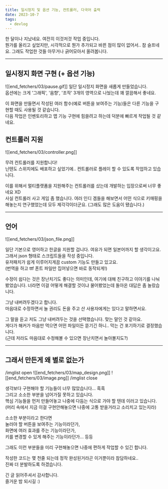```yaml
---
title: 일시정지 및 옵션 기능, 컨트롤러, 다국어 출력
date: 2023-10-7
tags:
  - devlog
---
```


한 달이나 지났네요. 여전히 이것저것 작업 중입니다.  
뭔가를 올리고 싶었지만, 시각적으로 뭔가 추가되고 바뀐 점이 많이 없어서.. 참 슬프네요.
그래도 작업한 것들 아무거나 긁어모아서 올려봅니다.


---

## 일시정지 화면 구현 (+ 옵션 기능)


![[end_fetchers/03/pause.gif]]
일단 일시정지 화면을 새롭게 만들었습니다.  
옵션에는 크게 '그래픽', '음향', '조작' 3개의 영역으로 나눴는데 꽤 깔끔해서 좋네요.  

이 화면을 만들면서 작성된 여러 함수(예로 버튼을 보여주는 기능)들은 다른 기능을 구현할 때도 사용될 것 같습니다.  
다음 작업은 인벤토리하고 맵 기능 구현에 힘쓸려고 하는데 덕분에 빠르게 작업될 것 같네요.  



## 컨트롤러 지원

![[end_fetchers/03/controller.png]]

무려 컨트롤러를 지원합니다!  
닌텐도 스위치에도 배포하고 싶었기에.. 컨트롤러로 플레이 할 수 있도록 작업하고 있습니다.  

이를 위해서 멀티플랫폼을 지원해주는 컨트롤러를 샀는데 개발하는 입장으로써 너무 좋네요 XD  
사실 컨트롤러 사고 게임 좀 했습니다. 여러 인디 겜들을 해보면서 어떤 식으로 키매핑을 해놓는지 연구했었는데 모두 제각각이더군요. 
(그래도 많은 도움이 됐습니다.)


---


## 언어

![[end_fetchers/03/json_file.png]]

일단 기본으로 영어하고 한글을 지원할 겁니다. 여유가 되면 일본어까지 할 생각이고요.  
그래서 json 형태로 스크립트들을 작성 중입니다.  
유저패치가 쉽게 이루어지게끔 custom 기능도 만들고 있고요.  
(번역을 하고 ttf 폰트 파일만 집어넣으면 바로 동작되게!)

수정이 쉽다는 것은 장난치기도 좋다는 의미인데, 여기에 대해 친구하고 이야기를 나눠봤었습니다. 
너라면 이걸 어떻게 해결할 것이냐 물어봤었는데 돌아온 대답은 좀 놀랐습니다.  

그냥 내버려두겠다고 합니다.  
마음대로 수정하면서 놀 권리도 돈을 주고 산 사용자에게는 있다고 말하면서요.  

그 말을 듣고 저도 그냥 내버려두는 것을 선택했습니다. 맞는 말인 것 같아요.  
게다가 해커가 마음만 먹으면 어떤 파일이든 뜯기긴 하니.. 막는 건 포기하기로 결정했습니다.  
(근데 저라도 마음대로 수정해볼 수 있으면 장난치면서 놀아볼지도?)


---


## 그래서 만든게 왜 별로 없는가

/imglist open
![[end_fetchers/03/map_design.png]]
![[end_fetchers/03/image.png]]
/imglist close


생각보다 구현해야 할 기능들이 너무 많았습니다... 흑흑  
그리고 소소한 부분을 넘어가질 못하고 있습니다.  
핵심 기능들을 먼저 만들어놓고 나중에 다듬는 식으로 가야 할 텐데 이러고 있습니다.  
(머리 속에서 지금 이걸 구현안해놓으면 나중에 고통 받을거라고 소리치고 있는지라)

소소한 부분이라고 한다면  
눌러야 할 버튼을 보여주는 기능이라던가,  
화면에 여러 효과를 주는 기능이라던가,  
키를 변경할 수 있게 해주는 기능이라던가... 등등 

그래도 이런 부분들을 미리 구현해놓으면 나중에 편하게 작업할 수 있긴 합니다. 






작성한 코드는 몇 천줄 되는데 정작 완성된거라곤 이거뿐이라 참담하네요..  
진짜 더 분발하도록 하겠습니다.  

긴 글 읽어주셔서 감사합니다.  
즐거운 밤 되시길 :)